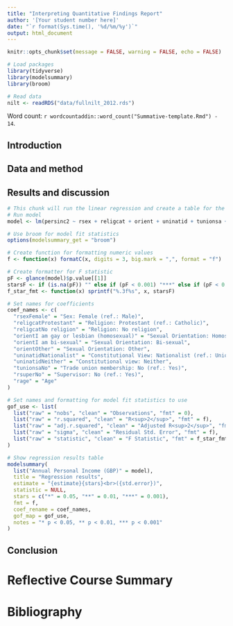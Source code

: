 ```yaml
---
title: "Interpreting Quantitative Findings Report"
author: '[Your student number here]'
date: "`r format(Sys.time(), '%d/%m/%y')`"
output: html_document
---
```

<!-- This is a suggested template to write the summative assignments. Feel free to make changes as appropriate according to the guidance. -->

```r
knitr::opts_chunk$set(message = FALSE, warning = FALSE, echo = FALSE)
```

```r
# Load packages
library(tidyverse)
library(modelsummary)
library(broom)

# Read data
nilt <- readRDS("data/fullnilt_2012.rds")
```

Word count: `r wordcountaddin::word_count("Summative-template.Rmd") - 14`.
<!-- Update the "- 14" in the line above to also take into account your bibliography. For example, if your bibliography is 184 characters then update the above to "- 198". -->


## Introduction
<!-- Word count: approx. 400  -->
<!-- Look at the model in 'Results and discussion' below. Based on this state a research question and a hypothesis. Remember a hypothesis needs at least two variables. -->


## Data and method
<!-- Word count: approx. 800 -->
<!-- In this section your goal is to demonstrate that you can describe data and that you understand research design and data collection. -->


## Results and discussion
<!-- Word count: approx. 1300 -->
<!-- In this section your goal is to demonstrate that you can interpret quantitative results. Additional credit is available if you are able to relate these findings to social science theories or if you can put the findings in context. -->

```r
# This chunk will run the linear regression and create a table for the regression results.
# Run model
model <- lm(persinc2 ~ rsex + religcat + orient + uninatid + tunionsa + rsuper + rage, data = nilt)

# Use broom for model fit statistics
options(modelsummary_get = "broom")

# Create function for formatting numeric values
f <- function(x) formatC(x, digits = 3, big.mark = ",", format = "f")

# Create formatter for F statistic
pF <- glance(model)$p.value[[1]]
starsF <- if (is.na(pF)) "" else if (pF < 0.001) "***" else if (pF < 0.01) "**" else if (pF < 0.05) "*" else ""
f_star_fmt <- function(x) sprintf("%.3f%s", x, starsF)

# Set names for coefficients
coef_names <- c(
  "rsexFemale" = "Sex: Female (ref.: Male)",
  "religcatProtestant" = "Religion: Protestant (ref.: Catholic)",
  "religcatNo religion" = "Religion: No religion",
  "orientI am gay or lesbian (homosexual)" = "Sexual Orientation: Homosexual (ref.: Heterosexual)",
  "orientI am bi-sexual" = "Sexual Orientation: Bi-sexual",
  "orientOther" = "Sexual Orientation: Other",
  "uninatidNationalist" = "Constitutional View: Nationalist (ref.: Unionist)",
  "uninatidNeither" = "Constitutional view: Neither",
  "tunionsaNo" = "Trade union membership: No (ref.: Yes)",
  "rsuperNo" = "Supervisor: No (ref.: Yes)",
  "rage" = "Age"
)

# Set names and formatting for model fit statistics to use
gof_use <- list(
  list("raw" = "nobs", "clean" = "Observations", "fmt" = 0),
  list("raw" = "r.squared", "clean" = "R<sup>2</sup>", "fmt" = f),
  list("raw" = "adj.r.squared", "clean" = "Adjusted R<sup>2</sup>", "fmt" = f),
  list("raw" = "sigma", "clean" = "Residual Std. Error", "fmt" = f),
  list("raw" = "statistic", "clean" = "F Statistic", "fmt" = f_star_fmt)
)

# Show regression results table
modelsummary(
  list("Annual Personal Income (GBP)" = model),
  title = "Regression results",
  estimate = "{estimate}{stars}<br>({std.error})",
  statistic = NULL,
  stars = c("*" = 0.05, "**" = 0.01, "***" = 0.001),
  fmt = f,
  coef_rename = coef_names,
  gof_map = gof_use,
  notes = "* p < 0.05, ** p < 0.01, *** p < 0.001"
)
```


## Conclusion
<!-- Word count: approx. 500 -->
<!-- Clearly state your findings. Do the findings raise any questions for future research? -->


# Reflective Course Summary
<!-- Word count: approx. 500 -->
<!-- TODO -->

# Bibliography
<!-- Include bibliography entries for both the Interpretive Quantitative Findings Report and Reflective Course Summary here. -->

